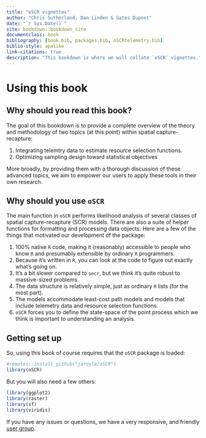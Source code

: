 ```yaml
--- 
title: "oSCR vignettes"
author: "Chris Sutherland, Dan Linden & Gates Dupont"
date: "`r Sys.Date()`"
site: bookdown::bookdown_site
documentclass: book
bibliography: [book.bib, packages.bib, oSCRtelemetry.bib]
biblio-style: apalike
link-citations: true
description: "This bookdown is where we will collate `oSCR` vignettes."
---
```


# Using this book {-}

## Why should you read this book?

The goal of this bookdown is to provide a complete overview of the theory and methodology of two topics (at this point) within spatial capture-recapture:

1. Integrating telemtry data to estimate resource selection functions.
2. Optimizing sampling design toward statistical objectives

More broadly, by providing them with a thorough discussion of these advanced topics, we aim to empower our users to apply these tools in their own research.

## Why should you use `oSCR`

The main function in `oSCR` performs likelihood analysis of several classes of spatial capture-recapture (SCR) models. There are also a suite of helper functions for formatting and processing data objects. Here are a few of the things that motivated our development of the package:
 
1. 100% native `R` code, making it (reasonably) accessible to people who know `R` and presumably extensible by ordinary `R` programmers.
2. Because it's written in `R`, you can look at the code to figure out exactly what's going on.
3. It's a bit slower compared to `secr`, but we think it's quite robust to massive-sized problems.
4. The data structure is relatively simple, just as ordinary `R` lists (for the most part).
5. The models accommodate least-cost path models and models that include telemetry data and resource selection functions.
6. `oSCR` forces you to define the state-space of the point process which we think is important to understanding an analysis.

## Getting set up

So, using this book of course requires that the `oSCR` package is loaded:

```r
#remotes::install_github("jaroyle/oSCR") 
library(oSCR)
```

But you will also need a few others:

```r
library(ggplot2)
library(raster)
library(sf)
library(viridis)
```

If you have any issues or questions, we have a very responsive, and friendly [user group](https://groups.google.com/forum/#!forum/oscr_package).
